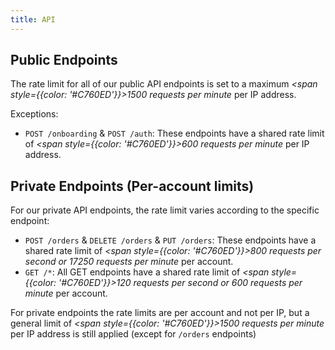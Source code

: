 ```yaml
---
title: API
---
```


## Public Endpoints

The rate limit for all of our public API endpoints is set to a maximum _<span style={{color: '#C760ED'}}>1500 requests per minute</span>_ per IP address.

Exceptions:

* `POST /onboarding` & `POST /auth`: These endpoints have a shared rate limit of _<span style={{color: '#C760ED'}}>600 requests per minute</span>_ per IP address.

## Private Endpoints (Per-account limits)

For our private API endpoints, the rate limit varies according to the specific endpoint:

* `POST /orders` & `DELETE /orders` & `PUT /orders`: These endpoints have a shared rate limit of _<span style={{color: '#C760ED'}}>800 requests per second or 17250 requests per minute</span>_ per account.
* `GET /*`: All GET endpoints have a shared rate limit of _<span style={{color: '#C760ED'}}>120 requests per second or 600 requests per minute</span>_ per account.

For private endpoints the rate limits are per account and not per IP, but a general limit of _<span style={{color: '#C760ED'}}>1500 requests per minute</span>_ per IP address is still applied (except for `/orders` endpoints)
